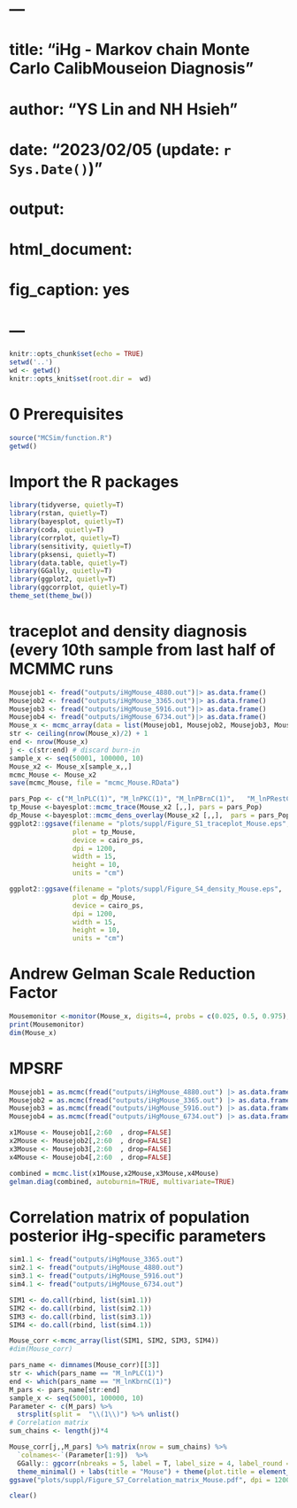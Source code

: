 # ---
# title: "iHg - Markov chain Monte Carlo CalibMouseion Diagnosis"
# author: "YS Lin and NH Hsieh" 
# date: "2023/02/05 (update: `r Sys.Date()`)"
# output: 
#  html_document:
# fig_caption: yes  
# ---

```{r setup, include=FALSE}
knitr::opts_chunk$set(echo = TRUE)
setwd('..')
wd <- getwd()
knitr::opts_knit$set(root.dir =  wd)
```

# 0 Prerequisites
```{r, include=FALSE}
source("MCSim/function.R")
getwd()
```

# Import the R packages
```{r}
library(tidyverse, quietly=T)
library(rstan, quietly=T)
library(bayesplot, quietly=T)
library(coda, quietly=T)
library(corrplot, quietly=T)
library(sensitivity, quietly=T)
library(pksensi, quietly=T)
library(data.table, quietly=T)
library(GGally, quietly=T)
library(ggplot2, quietly=T)
library(ggcorrplot, quietly=T)
theme_set(theme_bw())
```

# traceplot and density diagnosis (every 10th sample from last half of MCMMC runs #############
```{r, eval=F}
Mousejob1 <- fread("outputs/iHgMouse_4880.out")|> as.data.frame()
Mousejob2 <- fread("outputs/iHgMouse_3365.out")|> as.data.frame()
Mousejob3 <- fread("outputs/iHgMouse_5916.out")|> as.data.frame()
Mousejob4 <- fread("outputs/iHgMouse_6734.out")|> as.data.frame()
Mouse_x <- mcmc_array(data = list(Mousejob1, Mousejob2, Mousejob3, Mousejob4))
str <- ceiling(nrow(Mouse_x)/2) + 1
end <- nrow(Mouse_x)
j <- c(str:end) # discard burn-in
sample_x <- seq(50001, 100000, 10)
Mouse_x2 <- Mouse_x[sample_x,,]
mcmc_Mouse <- Mouse_x2 
save(mcmc_Mouse, file = "mcmc_Mouse.RData")

pars_Pop <- c("M_lnPLC(1)", "M_lnPKC(1)", "M_lnPBrnC(1)",	"M_lnPRestC(1)",	"M_lnKabsC(1)",	"M_lnKunabsC(1)",	"M_lnKbileC(1)",	"M_lnKurineC(1)",	"M_lnKbrnC(1)")
tp_Mouse <-bayesplot::mcmc_trace(Mouse_x2 [,,], pars = pars_Pop)
dp_Mouse <-bayesplot::mcmc_dens_overlay(Mouse_x2 [,,],  pars = pars_Pop)
ggplot2::ggsave(filename = "plots/suppl/Figure_S1_traceplot_Mouse.eps", 
                plot = tp_Mouse, 
                device = cairo_ps, 
                dpi = 1200, 
                width = 15,
                height = 10, 
                units = "cm")

ggplot2::ggsave(filename = "plots/suppl/Figure_S4_density_Mouse.eps", 
                plot = dp_Mouse, 
                device = cairo_ps, 
                dpi = 1200, 
                width = 15,
                height = 10, 
                units = "cm")

```

# Andrew Gelman Scale Reduction Factor
```{r}
Mousemonitor <-monitor(Mouse_x, digits=4, probs = c(0.025, 0.5, 0.975), warmup = floor(dim(Mouse_x)[1]/2))
print(Mousemonitor)
dim(Mouse_x)
```

#  MPSRF
```{r}
Mousejob1 = as.mcmc(fread("outputs/iHgMouse_4880.out") |> as.data.frame(), header=T) 
Mousejob2 = as.mcmc(fread("outputs/iHgMouse_3365.out") |> as.data.frame(), header=T) 
Mousejob3 = as.mcmc(fread("outputs/iHgMouse_5916.out") |> as.data.frame(), header=T) 
Mousejob4 = as.mcmc(fread("outputs/iHgMouse_6734.out") |> as.data.frame(), header=T) 

x1Mouse <- Mousejob1[,2:60  , drop=FALSE]
x2Mouse <- Mousejob2[,2:60  , drop=FALSE]
x3Mouse <- Mousejob3[,2:60  , drop=FALSE]
x4Mouse <- Mousejob4[,2:60  , drop=FALSE]

combined = mcmc.list(x1Mouse,x2Mouse,x3Mouse,x4Mouse) 
gelman.diag(combined, autoburnin=TRUE, multivariate=TRUE)
```
# Correlation matrix of population posterior iHg-specific parameters 
```{r}
sim1.1 <- fread("outputs/iHgMouse_3365.out") 
sim2.1 <- fread("outputs/iHgMouse_4880.out") 
sim3.1 <- fread("outputs/iHgMouse_5916.out") 
sim4.1 <- fread("outputs/iHgMouse_6734.out") 

SIM1 <- do.call(rbind, list(sim1.1))
SIM2 <- do.call(rbind, list(sim2.1))
SIM3 <- do.call(rbind, list(sim3.1))
SIM4 <- do.call(rbind, list(sim4.1))

Mouse_corr <-mcmc_array(list(SIM1, SIM2, SIM3, SIM4))
#dim(Mouse_corr)

pars_name <- dimnames(Mouse_corr)[[3]]
str <- which(pars_name == "M_lnPLC(1)")
end <- which(pars_name == "M_lnKbrnC(1)")
M_pars <- pars_name[str:end]
sample_x <- seq(50001, 100000, 10)
Parameter <- c(M_pars) %>%
  strsplit(split =  "\\(1\\)") %>% unlist()
# Correlation matrix
sum_chains <- length(j)*4

Mouse_corr[j,,M_pars] %>% matrix(nrow = sum_chains) %>%
  `colnames<-`(Parameter[1:9])  %>% 
  GGally:: ggcorr(nbreaks = 5, label = T, label_size = 4, label_round = 2, size = 4, label_alpha = TRUE) +
  theme_minimal() + labs(title = "Mouse") + theme(plot.title = element_text(size=24, hjust = 0.5)) + theme(axis.title.x = element_blank(), axis.title.y = element_blank(), title = element_blank()) +   theme(plot.margin=grid::unit(c(0,0,0,0), "mm")) 
ggsave("plots/suppl/Figure_S7_Correlation_matrix_Mouse.pdf", dpi = 1200, height = 10, width = 15, units="in")
```

```{r, include=FALSE}
clear()
```
